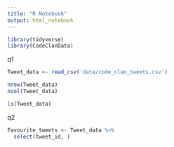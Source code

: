 ```yaml
---
title: "R Notebook"
output: html_notebook
---
```

```r
library(tidyverse)
library(CodeClanData)
```

q1
```r
Tweet_data <- read_csv('data/code_clan_tweets.csv')

nrow(Tweet_data)
ncol(Tweet_data)

ls(Tweet_data)

```
q2
```r
Favourite_tweets <- Tweet_data %>% 
  select(tweet_id, )
```


